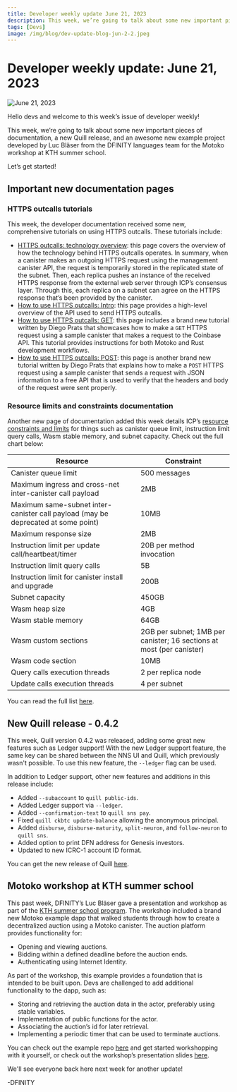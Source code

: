 ```yaml
---
title: Developer weekly update June 21, 2023
description: This week, we’re going to talk about some new important pieces of documentation, a new Quill release, and an awesome new example project developed by Luc Bläser from the DFINITY languages team for the Motoko workshop at KTH summer school.
tags: [Devs]
image: /img/blog/dev-update-blog-jun-2-2.jpeg
---
```


# Developer weekly update: June 21, 2023


![June 21, 2023](/img/blog/dev-update-blog-jun-2-2.jpeg)

Hello devs and welcome to this week’s issue of developer weekly!

This week, we’re going to talk about some new important pieces of documentation, a new Quill release, and an awesome new example project developed by Luc Bläser from the DFINITY languages team for the Motoko workshop at KTH summer school.

Let’s get started!

## Important new documentation pages

### HTTPS outcalls tutorials

This week, the developer documentation received some new, comprehensive tutorials on using HTTPS outcalls. These tutorials include:

- [HTTPS outcalls: technology overview](https://internetcomputer.org/docs/current/developer-docs/smart-contracts/advanced-features/https-outcalls/https-outcalls-how-it-works): this page covers the overview of how the technology behind HTTPS outcalls operates. In summary, when a canister makes an outgoing HTTPS request using the management canister API, the request is temporarily stored in the replicated state of the subnet. Then, each replica pushes an instance of the received HTTPS response from the external web server through ICP’s consensus layer. Through this, each replica on a subnet can agree on the HTTPS response that’s been provided by the canister.
- [How to use HTTPS outcalls: Intro](https://internetcomputer.org/docs/current/developer-docs/smart-contracts/advanced-features/https-outcalls/https-outcalls-how-to-use): this page provides a high-level overview of the API used to send HTTPS outcalls.
- [How to use HTTPS outcalls: GET](https://internetcomputer.org/docs/current/developer-docs/smart-contracts/advanced-features/https-outcalls/https-outcalls-get): this page includes a brand new tutorial written by Diego Prats that showcases how to make a `GET` HTTPS request using a sample canister that makes a request to the Coinbase API. This tutorial provides instructions for both Motoko and Rust development workflows.
- [How to use HTTPS outcalls: POST](https://internetcomputer.org/docs/current/developer-docs/smart-contracts/advanced-features/https-outcalls/https-outcalls-post): this page is another brand new tutorial written by Diego Prats that explains how to make a `POST` HTTPS request using a sample canister that sends a request with JSON information to a free API that is used to verify that the headers and body of the request were sent properly.

### Resource limits and constraints documentation
Another new page of documentation added this week details ICP’s [resource constraints and limits](https://internetcomputer.org/docs/current/developer-docs/backend/resource-limits) for things such as canister queue limit, instruction limit query calls, Wasm stable memory, and subnet capacity. Check out the full chart below:

| Resource          | Constraint            |
|-------------------|-----------------------|
| Canister queue limit | 500 messages        |
| Maximum ingress and cross-net inter-canister call payload | 2MB |
| Maximum same-subnet inter-canister call payload (may be deprecated at some point)| 10MB |
| Maximum response size | 2MB |
| Instruction limit per update call/heartbeat/timer | 20B per method invocation |
| Instruction limit query calls | 5B |
| Instruction limit for canister install and upgrade | 200B |
| Subnet capacity | 450GB |
| Wasm heap size | 4GB |
| Wasm stable memory | 64GB |
| Wasm custom sections| 2GB per subnet; 1MB per canister; 16 sections at most (per canister)|
| Wasm code section | 10MB |
| Query calls execution threads | 2 per replica node |
| Update calls execution threads| 4 per subnet |

You can read the full list [here](https://internetcomputer.org/docs/current/developer-docs/backend/resource-limits).

## New Quill release - 0.4.2

This week, Quill version 0.4.2 was released, adding some great new features such as Ledger support! With the new Ledger support feature, the same key can be shared between the NNS UI and Quill, which previously wasn't possible. To use this new feature, the `--ledger` flag can be used.

In addition to Ledger support, other new features and additions in this release include:

- Added `--subaccount` to `quill public-ids`.
- Added Ledger support via `--ledger`.
- Added `--confirmation-text` to `quill sns pay`.
- Fixed `quill ckbtc update-balance` allowing the anonymous principal.
- Added `disburse`, `disburse-maturity`, `split-neuron`, and `follow-neuron` to `quill sns`.
- Added option to print DFN address for Genesis investors.
- Updated to new ICRC-1 account ID format.

You can get the new release of Quill [here](https://github.com/dfinity/quill/releases).

## Motoko workshop at KTH summer school

This past week, DFINITY’s Luc Bläser gave a presentation and workshop as part of the [KTH summer school program](https://cysep.conf.kth.se/). The workshop included a brand new Motoko example dapp that walked students through how to create a decentralized auction using a Motoko canister. The auction platform provides functionality for:
- Opening and viewing auctions.
- Bidding within a defined deadline before the auction ends.
- Authenticating using Internet Identity.

As part of the workshop, this example provides a foundation that is intended to be built upon. Devs are challenged to add additional functionality to the dapp, such as:

- Storing and retrieving the auction data in the actor, preferably using stable variables.
- Implementation of public functions for the actor.
- Associating the auction’s id for later retrieval.
- Implementing a periodic timer that can be used to terminate auctions.

You can check out the example repo [here](https://github.com/luc-blaeser/auction) and get started workshopping with it yourself, or check out the workshop’s presentation slides [here](https://github.com/luc-blaeser/auction/blob/main/Motoko_Tutorial.pdf).

We'll see everyone back here next week for another update!

-DFINITY


